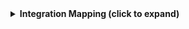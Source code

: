 <details>

<summary><b>Integration Mapping (click to expand)</b></summary>

```yaml showLineNumbers
createMissingRelatedEntities: true
deleteDependentEntities: true
resources:
  - kind: project
    selector:
      query: 'true'
    port:
      entity:
        mappings:
          blueprint: '"checkmarxProject"'
          identifier: .id
          title: .name
          properties:
            name: .name
            createdAt: .createdAt
            updatedAt: .updatedAt
            tags: (.tags // {})
            repoUrl: .repoUrl
            mainBranch: .mainBranch
            origin: .origin
            criticality: .criticality
```

</details>
